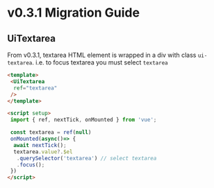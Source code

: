 
<Meta title="Releases/v0.3.x/v0.3.1/Migration Guide" />

# v0.3.1 Migration Guide

## UiTextarea
From v0.3.1, textarea HTML element is wrapped in a div with class `ui-textarea`. i.e. to focus textarea you must select `textarea`
```html
<template>
 <UiTextarea
  ref="textarea"
 />
</template>

<script setup>
 import { ref, nextTick, onMounted } from 'vue';

 const textarea = ref(null)
 onMounted(async()=> {
  await nextTick();
  textarea.value?.$el
   .querySelector('textarea') // select textarea
   .focus();
 })
</script>
```
